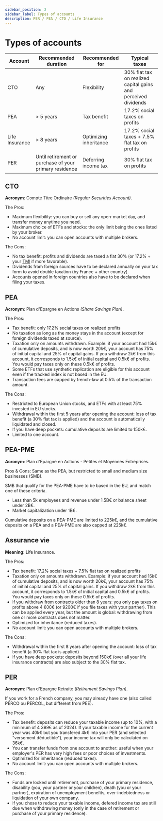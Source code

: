 ```yaml
---
sidebar_position: 2
sidebar_label: Types of accounts
description: PER / PEA / CTO / Life Insurance
---
```



# Types of accounts

| Account        	| Recommended duration                                   	| Recommended for        	| Typical taxes                                                  	|
|----------------	|--------------------------------------------------------	|------------------------	|----------------------------------------------------------------	|
| CTO            	| Any                                                    	| Flexibility            	| 30% flat tax on realized capital gains and perceived dividends 	|
| PEA            	| > 5 years                                              	| Tax benefit            	| 17.2% social taxes on profits                                  	|
| Life Insurance 	| > 8 years                                              	| Optimizing inheritance 	| 17.2% social taxes + 7.5% flat tax on profits                  	|
| PER            	| Until retirement or purchase of your primary residence 	| Deferring income tax   	| 30% flat tax on profits                                        	|


## CTO
**Acronym**: Compte Titre Ordinaire *(Regular Securities Account)*.

The Pros:
- Maximum flexibility: you can buy or sell any open-market day, and transfer money anytime you need.
- Maximum choice of ETFs and stocks: the only limit being the ones listed by your broker.
- No account limit: you can open accounts with multiple brokers.

The Cons:
- No tax benefit: profits and dividends are taxed a flat 30% (or 17.2% + your [TMI](./prerequisites#taxable-income-and-tmi) if more favorable).
- Dividends from foreign sources have to be declared annually on your tax form to avoid double taxation (by France + other country).
- Accounts opened in foreign countries also have to be declared when filing your taxes.

## PEA
**Acronym**: Plan d'Epargne en Actions *(Share Savings Plan)*.

The Pros:
- Tax benefit: only 17.2% social taxes on realized profits
- No taxation as long as the money stays in the account (except for foreign dividends taxed at source).
- Taxation only on amounts withdrawn. Example: if your account had 15k€ of cumulative deposits, and is now worth 20k€, your account has 75% of initial capital and 25% of capital gains. If you withdraw 2k€ from this account, it corresponds to 1.5k€ of initial capital and 0.5k€ of profits. You would pay taxes only on these 0.5k€ of profits. 
- Some ETFs that use synthetic replication are eligible for this account even if the tracked index is not based in the EU.
- Transaction fees are capped by french-law at 0.5% of the transaction amount.

The Cons:
- Restricted to European Union stocks, and ETFs with at least 75% invested in EU stocks.
- Withdrawal within the first 5 years after opening the account: loss of tax benefit (a 30% flat tax is applied) and the account is automatically liquidated and closed.
- If you have deep pockets: cumulative deposits are limited to 150k€.
- Limited to one account.

## PEA-PME
**Acronym**: Plan d'Epargne en Actions - Petites et Moyennes Entreprises.

Pros & Cons: Same as the PEA, but restricted to small and medium size businesses (SMB). 

SMB that qualify for the PEA-PME have to be based in the EU, and match one of these criteria.
- Less than 5k employees and revenue under 1.5B€ or balance sheet under 2B€.
- Market capitalization under 1B€.

Cumulative deposits on a PEA-PME are limited to 225k€, and the cumulative deposits on a PEA and a PEA-PME are also capped at 225k€.
 
## Assurance vie
**Meaning**: Life Insurance.

The Pros:
- Tax benefit: 17.2% social taxes + 7.5% flat tax on realized profits 
- Taxation only on amounts withdrawn. Example: if your account had 15k€ of cumulative deposits, and is now worth 20k€, your account has 75% of initial capital and 25% of capital gains. If you withdraw 2k€ from this account, it corresponds to 1.5k€ of initial capital and 0.5k€ of profits. You would pay taxes only on these 0.5k€ of profits.
- If you withdraw from contracts older than 8 years: you only pay taxes on profits above 4 600€ (or 9200€ if you file taxes with your partner). This can be applied every year, but the amount is global: withdrawing from one or more contracts does not matter.
- Optimized for inheritance (reduced taxes).
- No account limit: you can open accounts with multiple brokers.

The Cons:
- Withdrawal within the first 8 years after opening the account: loss of tax benefit (a 30% flat tax is applied)
- If you have deep pockets: deposits beyond 150k€ (over all your life insurance contracts) are also subject to the 30% flat tax.

## PER
**Acronym**: Plan d'Epargne Retraite *(Retirement Savings Plan)*.

If you work for a French company, you may already have one (also called PERCO ou PERCOL, but different from PEE).

The Pros:
- Tax benefit: deposits can reduce your taxable income (up to 10%, with a minimum of 4 399€ as of 2024). If your taxable income for the current year was 40k€ but you transfered 4k€ into your PER (and selected "versement déductible"), your income tax will only be calculated on 36k€.
- You can transfer funds from one account to another: useful when your employer's PER has very high fees or poor choices of investments.
- Optimized for inheritance (reduced taxes).
- No account limit: you can open accounts with multiple brokers.

The Cons:
- Funds are locked until retirement, purchase of your primary residence, disability (you, your partner or your children), death (you or your partner), expiration of unemployment benefits, over-indebtedness or liquidation of your own company. 
- If you chose to reduce your taxable income, defered income tax are still due when withdrawing money (only in the case of retirement or purchase of your primary residence).

<BuyMeACoffee />

